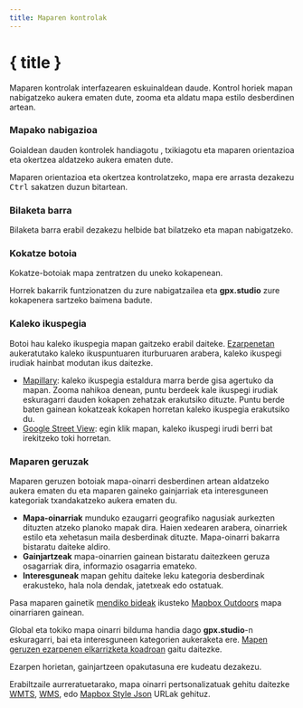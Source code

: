 ```yaml
---
title: Maparen kontrolak
---
```


<script>
</script>

# { title }

Maparen kontrolak interfazearen eskuinaldean daude.
Kontrol horiek mapan nabigatzeko aukera ematen dute, zooma eta aldatu mapa estilo desberdinen artean.

### <Diff size="16" class="inline-block" style="margin-bottom: 2px" /> Mapako nabigazioa

Goialdean dauden kontrolek handiagotu <Plus size="16" class="inline-block" style="margin-bottom: 2px" />, txikiagotu <Minus size="16" class="inline-block" style="margin-bottom: 2px" /> eta maparen orientazioa eta okertzea <Compass size="16" class="inline-block" style="margin-bottom: 2px" /> aldatzeko aukera ematen dute.

<DocsNote>

Maparen orientazioa eta okertzea kontrolatzeko, mapa ere arrasta dezakezu <kbd> Ctrl</kbd> sakatzen duzun bitartean.

</DocsNote>

### <Search size="16" class="inline-block" style="margin-bottom: 2px" /> Bilaketa barra

Bilaketa barra erabil dezakezu helbide bat bilatzeko eta mapan nabigatzeko.

### <LocateFixed size="16" class="inline-block" style="margin-bottom: 2px" /> Kokatze botoia

Kokatze-botoiak mapa zentratzen du uneko kokapenean.

<DocsNote>

Horrek bakarrik funtzionatzen du zure nabigatzailea eta <b>gpx.studio</b> zure kokapenera sartzeko baimena badute.

</DocsNote>

### <PersonStanding size="16" class="inline-block" style="margin-bottom: 2px" />Kaleko ikuspegia

Botoi hau kaleko ikuspegia mapan gaitzeko erabil daiteke.
[Ezarpenetan](./menu/settings) aukeratutako kaleko ikuspuntuaren iturburuaren arabera, kaleko ikuspegi irudiak hainbat modutan ikus daitezke.

- <a href="https://www.mapillary.com/" target="_blank">Mapillary</a>: kaleko ikuspegia estaldura marra berde gisa agertuko da mapan. Zooma nahikoa denean, puntu berdeek kale ikuspegi irudiak eskuragarri dauden kokapen zehatzak erakutsiko dituzte. Puntu berde baten gainean kokatzeak kokapen horretan kaleko ikuspegia erakutsiko du.
- <a href="https://www.google.com/streetview/" target="_blank">Google Street View</a>: egin klik mapan, kaleko ikuspegi irudi berri bat irekitzeko toki horretan.

### <Layers size="16" class="inline-block" style="margin-bottom: 2px" /> Maparen geruzak

Maparen geruzen botoiak mapa-oinarri desberdinen artean aldatzeko aukera ematen du eta maparen gaineko gainjarriak eta interesguneen kategoriak txandakatzeko aukera ematen du.

- **Mapa-oinarriak** munduko ezaugarri geografiko nagusiak aurkezten dituzten atzeko planoko mapak dira.
  Haien xedearen arabera, oinarriek estilo eta xehetasun maila desberdinak dituzte.
  Mapa-oinarri bakarra bistaratu daiteke aldiro.
- **Gainjartzeak** mapa-oinarrien gainean bistaratu daitezkeen geruza osagarriak dira, informazio osagarria emateko.
- **Interesguneak** mapan gehitu daiteke leku kategoria desberdinak erakusteko, hala nola dendak, jatetxeak edo ostatuak.

<div class="flex flex-col items-center">
    <DocsLayers />
    <span class="text-sm text-center mt-2">
        Pasa maparen gainetik <a href="https://hiking.waymarkedtrails.org" target="_blank">mendiko bideak</a> ikusteko <a href="https://www.mapbox.com/maps/outdoors" target="_blank">Mapbox Outdoors</a> mapa oinarriaren gainean.
    </span>
</div>

Global eta tokiko mapa oinarri bilduma handia dago **gpx.studio**-n eskuragarri, bai eta interesguneen kategorien aukeraketa ere.
[Mapen geruzen ezarpenen elkarrizketa koadroan](./menu/settings) gaitu daitezke.

Ezarpen horietan, gainjartzeen opakutasuna ere kudeatu dezakezu.

Erabiltzaile aurreratuetarako, mapa oinarri pertsonalizatuak gehitu daitezke <a href="https://en.wikipedia.org/wiki/Web_Map_Tile_Service" target="_blank"> WMTS</a>, <a href="https://en.wikipedia.org/wiki/Web_Map_Service" target="_blank">WMS</a>, edo <a href="https://docs.mapbox.com/help/glossary/style/" target="_blank">Mapbox Style Json</a> URLak gehituz.
